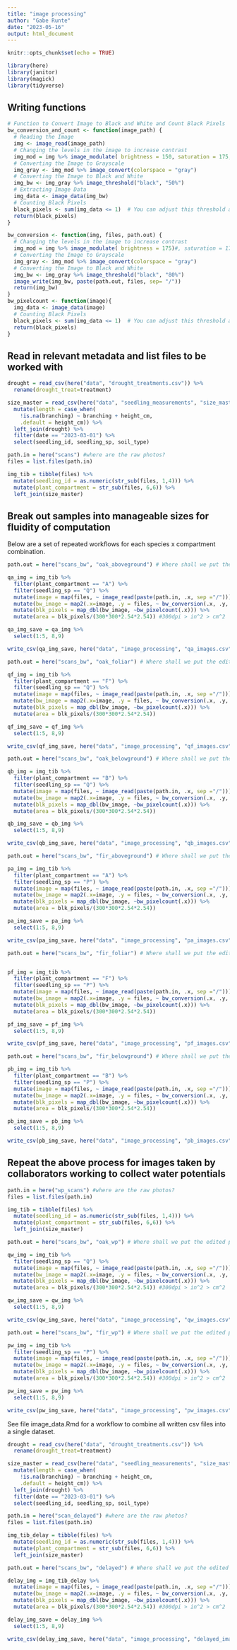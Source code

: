 ```yaml
---
title: "image processing"
author: "Gabe Runte"
date: "2023-05-16"
output: html_document
---
```


```r
knitr::opts_chunk$set(echo = TRUE)

library(here)
library(janitor)
library(magick)
library(tidyverse)
```


## Writing functions

```r
# Function to Convert Image to Black and White and Count Black Pixels
bw_conversion_and_count <- function(image_path) {
  # Reading the Image
  img <- image_read(image_path)
  # Changing the levels in the image to increase contrast
  img_mod = img %>% image_modulate( brightness = 150, saturation = 175, hue = 150)
  # Converting the Image to Grayscale
  img_gray <- img_mod %>% image_convert(colorspace = "gray")
  # Converting the Image to Black and White
  img_bw <- img_gray %>% image_threshold("black", "50%")
  # Extracting Image Data
  img_data <- image_data(img_bw)
  # Counting Black Pixels
  black_pixels <- sum(img_data <= 1)  # You can adjust this threshold as necessary
  return(black_pixels)
}

bw_conversion <- function(img, files, path.out) {
  # Changing the levels in the image to increase contrast
  img_mod = img %>% image_modulate( brightness = 175)#, saturation = 175, hue = 150)
  # Converting the Image to Grayscale
  img_gray <- img_mod %>% image_convert(colorspace = "gray")
  # Converting the Image to Black and White
  img_bw <- img_gray %>% image_threshold("black", "80%")
  image_write(img_bw, paste(path.out, files, sep= "/"))
  return(img_bw)
}
bw_pixelcount <- function(image){
  img_data <- image_data(image)
  # Counting Black Pixels
  black_pixels <- sum(img_data <= 1)  # You can adjust this threshold as necessary
  return(black_pixels)
}

```

## Read in relevant metadata and list files to be worked with

```r
drought = read_csv(here("data", "drought_treatments.csv")) %>% 
  rename(drought_treat=treatment)

size_master = read_csv(here("data", "seedling_measurements", "size_master.csv")) %>% 
  mutate(length = case_when(
    !is.na(branching) ~ branching + height_cm,
    .default = height_cm)) %>% 
  left_join(drought) %>% 
  filter(date == "2023-03-01") %>% 
  select(seedling_id, seedling_sp, soil_type)

path.in = here("scans") #where are the raw photos? 
files = list.files(path.in)

img_tib = tibble(files) %>% 
  mutate(seedling_id = as.numeric(str_sub(files, 1,4))) %>% 
  mutate(plant_compartment = str_sub(files, 6,6)) %>%
  left_join(size_master)
```

## Break out samples into manageable sizes for fluidity of computation
Below are a set of repeated workflows for each species x compartment combination. 

```r
path.out = here("scans_bw", "oak_aboveground") # Where shall we put the edited photos? 

qa_img = img_tib %>% 
  filter(plant_compartment == "A") %>% 
  filter(seedling_sp == "Q") %>% 
  mutate(image = map(files, ~ image_read(paste(path.in, .x, sep ="/")))) %>%
  mutate(bw_image = map2(.x=image, .y = files, ~ bw_conversion(.x, .y, path.out))) %>%
  mutate(blk_pixels = map_dbl(bw_image, ~bw_pixelcount(.x))) %>%
  mutate(area = blk_pixels/(300*300*2.54*2.54)) #300dpi > in^2 > cm^2

qa_img_save = qa_img %>% 
  select(1:5, 8,9)

write_csv(qa_img_save, here("data", "image_processing", "qa_images.csv"))
```

```r
path.out = here("scans_bw", "oak_foliar") # Where shall we put the edited photos? 

qf_img = img_tib %>% 
  filter(plant_compartment == "F") %>% 
  filter(seedling_sp == "Q") %>% 
  mutate(image = map(files, ~ image_read(paste(path.in, .x, sep ="/")))) %>%
  mutate(bw_image = map2(.x=image, .y = files, ~ bw_conversion(.x, .y, path.out))) %>%
  mutate(blk_pixels = map_dbl(bw_image, ~bw_pixelcount(.x))) %>%
  mutate(area = blk_pixels/(300*300*2.54*2.54))

qf_img_save = qf_img %>% 
  select(1:5, 8,9)

write_csv(qf_img_save, here("data", "image_processing", "qf_images.csv"))
```

```r
path.out = here("scans_bw", "oak_belowground") # Where shall we put the edited photos? 

qb_img = img_tib %>% 
  filter(plant_compartment == "B") %>% 
  filter(seedling_sp == "Q") %>% 
  mutate(image = map(files, ~ image_read(paste(path.in, .x, sep ="/")))) %>%
  mutate(bw_image = map2(.x=image, .y = files, ~ bw_conversion(.x, .y, path.out))) %>%
  mutate(blk_pixels = map_dbl(bw_image, ~bw_pixelcount(.x))) %>%
  mutate(area = blk_pixels/(300*300*2.54*2.54))

qb_img_save = qb_img %>% 
  select(1:5, 8,9)

write_csv(qb_img_save, here("data", "image_processing", "qb_images.csv"))
```

```r
path.out = here("scans_bw", "fir_aboveground") # Where shall we put the edited photos? 

pa_img = img_tib %>% 
  filter(plant_compartment == "A") %>% 
  filter(seedling_sp == "P") %>% 
  mutate(image = map(files, ~ image_read(paste(path.in, .x, sep ="/")))) %>%
  mutate(bw_image = map2(.x=image, .y = files, ~ bw_conversion(.x, .y, path.out))) %>%
  mutate(blk_pixels = map_dbl(bw_image, ~bw_pixelcount(.x))) %>%
  mutate(area = blk_pixels/(300*300*2.54*2.54))

pa_img_save = pa_img %>% 
  select(1:5, 8,9)

write_csv(pa_img_save, here("data", "image_processing", "pa_images.csv"))
```

```r
path.out = here("scans_bw", "fir_foliar") # Where shall we put the edited photos? 


pf_img = img_tib %>% 
  filter(plant_compartment == "F") %>% 
  filter(seedling_sp == "P") %>% 
  mutate(image = map(files, ~ image_read(paste(path.in, .x, sep ="/")))) %>%
  mutate(bw_image = map2(.x=image, .y = files, ~ bw_conversion(.x, .y, path.out))) %>%
  mutate(blk_pixels = map_dbl(bw_image, ~bw_pixelcount(.x))) %>%
  mutate(area = blk_pixels/(300*300*2.54*2.54))

pf_img_save = pf_img %>% 
  select(1:5, 8,9)

write_csv(pf_img_save, here("data", "image_processing", "pf_images.csv"))
```

```r
path.out = here("scans_bw", "fir_belowground") # Where shall we put the edited photos? 

pb_img = img_tib %>% 
  filter(plant_compartment == "B") %>% 
  filter(seedling_sp == "P") %>% 
  mutate(image = map(files, ~ image_read(paste(path.in, .x, sep ="/")))) %>%
  mutate(bw_image = map2(.x=image, .y = files, ~ bw_conversion(.x, .y, path.out))) %>%
  mutate(blk_pixels = map_dbl(bw_image, ~bw_pixelcount(.x))) %>%
  mutate(area = blk_pixels/(300*300*2.54*2.54))

pb_img_save = pb_img %>% 
  select(1:5, 8,9)

write_csv(pb_img_save, here("data", "image_processing", "pb_images.csv"))
```

## Repeat the above process for images taken by collaborators working to collect water potentials

```r

path.in = here("wp_scans") #where are the raw photos? 
files = list.files(path.in)

img_tib = tibble(files) %>% 
  mutate(seedling_id = as.numeric(str_sub(files, 1,4))) %>% 
  mutate(plant_compartment = str_sub(files, 6,6)) %>%
  left_join(size_master)
```

```r
path.out = here("scans_bw", "oak_wp") # Where shall we put the edited photos? 

qw_img = img_tib %>% 
  filter(seedling_sp == "Q") %>% 
  mutate(image = map(files, ~ image_read(paste(path.in, .x, sep ="/")))) %>%
  mutate(bw_image = map2(.x=image, .y = files, ~ bw_conversion(.x, .y, path.out))) %>%
  mutate(blk_pixels = map_dbl(bw_image, ~bw_pixelcount(.x))) %>%
  mutate(area = blk_pixels/(300*300*2.54*2.54)) #300dpi > in^2 > cm^2

qw_img_save = qw_img %>% 
  select(1:5, 8,9)

write_csv(qw_img_save, here("data", "image_processing", "qw_images.csv"))
```

```r
path.out = here("scans_bw", "fir_wp") # Where shall we put the edited photos? 

pw_img = img_tib %>% 
  filter(seedling_sp == "P") %>% 
  mutate(image = map(files, ~ image_read(paste(path.in, .x, sep ="/")))) %>%
  mutate(bw_image = map2(.x=image, .y = files, ~ bw_conversion(.x, .y, path.out))) %>%
  mutate(blk_pixels = map_dbl(bw_image, ~bw_pixelcount(.x))) %>%
  mutate(area = blk_pixels/(300*300*2.54*2.54)) #300dpi > in^2 > cm^2

pw_img_save = pw_img %>% 
  select(1:5, 8,9)

write_csv(pw_img_save, here("data", "image_processing", "pw_images.csv"))
```


See file image_data.Rmd for a workflow to combine all written csv files into a single dataset. 
```r
drought = read_csv(here("data", "drought_treatments.csv")) %>% 
  rename(drought_treat=treatment)

size_master = read_csv(here("data", "seedling_measurements", "size_master.csv")) %>% 
  mutate(length = case_when(
    !is.na(branching) ~ branching + height_cm,
    .default = height_cm)) %>% 
  left_join(drought) %>% 
  filter(date == "2023-03-01") %>% 
  select(seedling_id, seedling_sp, soil_type)

path.in = here("scan_delayed") #where are the raw photos? 
files = list.files(path.in)

img_tib_delay = tibble(files) %>% 
  mutate(seedling_id = as.numeric(str_sub(files, 1,4))) %>% 
  mutate(plant_compartment = str_sub(files, 6,6)) %>%
  left_join(size_master)
```

```r
path.out = here("scans_bw", "delayed") # Where shall we put the edited photos? 

delay_img = img_tib_delay %>%  
  mutate(image = map(files, ~ image_read(paste(path.in, .x, sep ="/")))) %>%
  mutate(bw_image = map2(.x=image, .y = files, ~ bw_conversion(.x, .y, path.out))) %>%
  mutate(blk_pixels = map_dbl(bw_image, ~bw_pixelcount(.x))) %>%
  mutate(area = blk_pixels/(300*300*2.54*2.54)) #300dpi > in^2 > cm^2

delay_img_save = delay_img %>% 
  select(1:5, 8,9)

write_csv(delay_img_save, here("data", "image_processing", "delayed_images.csv"))
```

